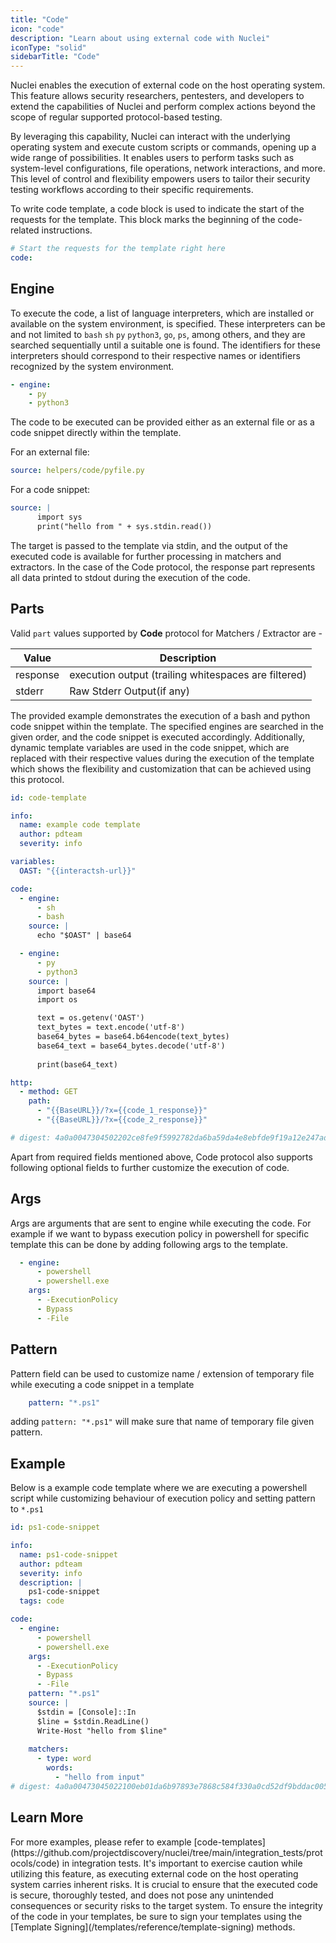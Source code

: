 ```yaml
---
title: "Code"
icon: "code"
description: "Learn about using external code with Nuclei"
iconType: "solid"
sidebarTitle: "Code"
---
```


Nuclei enables the execution of external code on the host operating system. This feature allows security researchers, pentesters, and developers to extend the capabilities of Nuclei and perform complex actions beyond the scope of regular supported protocol-based testing.

By leveraging this capability, Nuclei can interact with the underlying operating system and execute custom scripts or commands, opening up a wide range of possibilities. It enables users to perform tasks such as system-level configurations, file operations, network interactions, and more. This level of control and flexibility empowers users to tailor their security testing workflows according to their specific requirements.

To write code template, a code block is used to indicate the start of the requests for the template. This block marks the beginning of the code-related instructions.

```yaml
# Start the requests for the template right here
code:
```
## Engine

To execute the code, a list of language interpreters, which are installed or available on the system environment, is specified. These interpreters can be and not limited to `bash` `sh` `py` `python3`, `go`, `ps`, among others, and they are searched sequentially until a suitable one is found. The identifiers for these interpreters should correspond to their respective names or identifiers recognized by the system environment.

```yaml
- engine:
    - py
    - python3
```

The code to be executed can be provided either as an external file or as a code snippet directly within the template.

For an external file:

```yaml
source: helpers/code/pyfile.py
```

For a code snippet:
```yaml
source: |
      import sys
      print("hello from " + sys.stdin.read())
```

The target is passed to the template via stdin, and the output of the executed code is available for further processing in matchers and extractors. In the case of the Code protocol, the response part represents all data printed to stdout during the execution of the code.

## Parts

Valid `part` values supported by **Code** protocol for Matchers / Extractor are - 
    
| Value    | Description                                          |
| -------- | ---------------------------------------------------- |
| response | execution output (trailing whitespaces are filtered) |
| stderr   | Raw Stderr Output(if any)                            |

The provided example demonstrates the execution of a bash and python code snippet within the template. The specified engines are searched in the given order, and the code snippet is executed accordingly. Additionally, dynamic template variables are used in the code snippet, which are replaced with their respective values during the execution of the template which shows the flexibility and customization that can be achieved using this protocol.

```yaml
id: code-template

info:
  name: example code template
  author: pdteam
  severity: info

variables:
  OAST: "{{interactsh-url}}"

code:
  - engine:
      - sh
      - bash
    source: |
      echo "$OAST" | base64

  - engine:
      - py
      - python3
    source: |
      import base64
      import os

      text = os.getenv('OAST')
      text_bytes = text.encode('utf-8') 
      base64_bytes = base64.b64encode(text_bytes) 
      base64_text = base64_bytes.decode('utf-8')
      
      print(base64_text)

http:
  - method: GET
    path:
      - "{{BaseURL}}/?x={{code_1_response}}"
      - "{{BaseURL}}/?x={{code_2_response}}"

# digest: 4a0a0047304502202ce8fe9f5992782da6ba59da4e8ebfde9f19a12e247adc507040e9f1f1124b4e022100cf0bc7a44a557a6655f79a2b4789e103f5099f0f81a8d1bc4ad8aabe7829b1c5:8eeeebe39b11b16384b45bc7e9163000
```

Apart from required fields mentioned above, Code protocol also supports following optional fields to further customize the execution of code.

## Args

Args are arguments that are sent to engine while executing the code. For example if we want to bypass execution policy in powershell for specific template this can be done by adding following args to the template.

```yaml
  - engine:
      - powershell
      - powershell.exe
    args:
      - -ExecutionPolicy
      - Bypass
      - -File
```

## Pattern

Pattern field can be used to customize name / extension of temporary file while executing a code snippet in a template

```yaml
    pattern: "*.ps1"
```

adding `pattern: "*.ps1"` will make sure that name of temporary file given pattern.

## Example

Below is a example code template where we are executing a powershell script while customizing behaviour of execution policy and setting pattern to `*.ps1`

```yaml
id: ps1-code-snippet

info:
  name: ps1-code-snippet
  author: pdteam
  severity: info
  description: |
    ps1-code-snippet
  tags: code

code:
  - engine:
      - powershell
      - powershell.exe
    args:
      - -ExecutionPolicy
      - Bypass
      - -File
    pattern: "*.ps1"
    source: |
      $stdin = [Console]::In
      $line = $stdin.ReadLine()
      Write-Host "hello from $line"
    
    matchers:
      - type: word
        words:
          - "hello from input"
# digest: 4a0a00473045022100eb01da6b97893e7868c584f330a0cd52df9bddac005860bb8595ba5b8aed58c9022050043feac68d69045cf320cba9298a2eb2e792ea4720d045d01e803de1943e7d:4a3eb6b4988d95847d4203be25ed1d46
```

## Learn More 

<Info>
For more examples, please refer to example [code-templates](https://github.com/projectdiscovery/nuclei/tree/main/integration_tests/protocols/code) in integration tests.
</Info>

<Warning>
It's important to exercise caution while utilizing this feature, as executing external code on the host operating system carries inherent risks. It is crucial to ensure that the executed code is secure, thoroughly tested, and does not pose any unintended consequences or security risks to the target system.
</Warning>

<Tip>
To ensure the integrity of the code in your templates, be sure to sign your templates using the [Template Signing](/templates/reference/template-signing) methods.
</Tip>